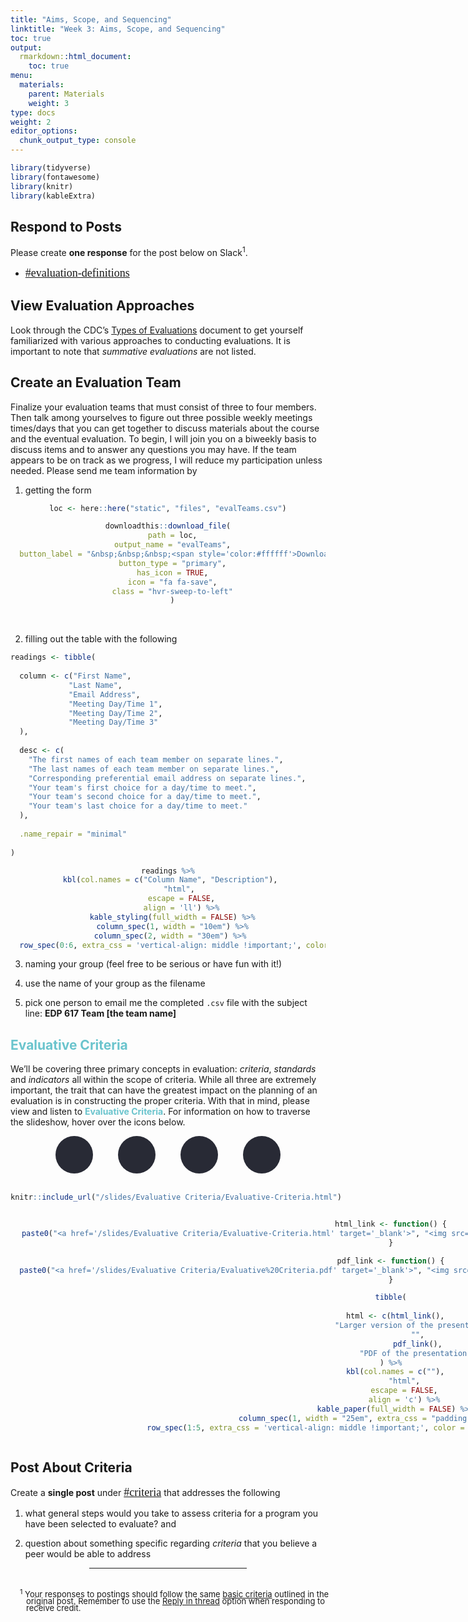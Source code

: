 ```yaml
---
title: "Aims, Scope, and Sequencing"
linktitle: "Week 3: Aims, Scope, and Sequencing"
toc: true
output:
  rmarkdown::html_document:
    toc: true
menu:
  materials:
    parent: Materials
    weight: 3
type: docs
weight: 2
editor_options: 
  chunk_output_type: console
---
```


<link rel="stylesheet" href="https://cdnjs.cloudflare.com/ajax/libs/font-awesome/5.15.4/css/all.min.css" />

<link href='https://fonts.googleapis.com/css?family=Roboto Condensed' rel='stylesheet'>

<style>
.hvr-sweep-to-left {
    display: inline-block;
    vertical-align: middle;
    -webkit-transform: perspective(1px) translateZ(0);
    transform: perspective(1px) translateZ(0);
    box-shadow: 0 0 1px rgba(0, 0, 0, 0);
    position: relative;
    -webkit-transition-property: color;
    transition-property: color;
    -webkit-transition-duration: 0.25s;
    transition-duration: 0.25s;
  }

.hvr-sweep-to-left:before {
  content: "";
  position: absolute;
  z-index: -1;
  top: 0px;
  left: 0px;
  right: 0px;
  bottom: 0px;
  border-radius: 5px;
  background: #9f54fb;
    -webkit-transform: scaleX(0);
  transform: scaleX(0);
  -webkit-transform-origin: 100% 50%;
  transform-origin: 100% 50%;
  -webkit-transition-property: transform;
  transition-property: transform;
  -webkit-transition-duration: 0.3s;
  transition-duration: 0.3s;
  -webkit-transition-timing-function: ease-out;
  transition-timing-function: ease-out;
}

.hvr-sweep-to-left:hover:before, 
.hvr-sweep-to-left:focus:before, 
.hvr-sweep-to-left:active:before {
  -webkit-transform: scaleX(1);
  transform: scaleX(1);
}

iframe {
  border: none;
}

td, th, tr, table {
    border: 0 !important;
    border-spacing:0 !important;
  }
  
.box{
    float:left;
    margin-right:10%;
}

.clear{
    clear:both;
}

.wrapper{
  display:inline-flex;
}.wrapper .icon{
  margin: 0 20px;
  cursor:pointer;
  display:flex;
  align-items:center;
  justify-content:center;
  flex-direction:column;
  position: relative;
  z-index:2;}.wrapper .icon span{
  position:relative;
  z-index:2;
  height: 60px;
  width: 60px;
  display:block;
  background: #282A35;
  box-shadow: 0px 0px 0px 0px rgba(0,0,0,0.1);
  border-radius:50%;
  text-align:center;
  transition: all 0.4s cubic-bezier(0.68, -0.55, 0.265, 1.55);
}.wrapper .icon span i{
  font-size:20px;
  line-height:60px;
}.wrapper .icon .tooltip{
  position:absolute;
  top:0px;
  background: #282A35;
  box-shadow: 0px 0px 0px 0px rgba(0,0,0,0.1);
  font-size: 20px;
  font-family: 'Roboto Condensed';
  padding: 10px 30px;
  border-radius: 25px;
  color:white;
  opacity:0;
  pointer-events: none;
  transition: all 0.4s cubic-bezier(0.68, -0.55, 0.265, 1.55);
}.wrapper .icon:hover .tooltip{
  opacity:1;
  pointer-events: auto;
  top:-91px;
}.wrapper .icon .tooltip:before{
  position:absolute;
  content:"";
  height:15px;
  width:15px;
  bottom:-8px;
  left:50%;
  transform: translateX(-50%) rotate(45deg);
}.wrapper .icon:hover span,
.wrapp .icon:hover .tooltip{
  text-shadow: 0px -1px 0px rgba(0,0,0,0.4);
}.wrapper .icon:hover span{
  color: #fff;
}.wrapper .leftright:hover span,
.wrapper .leftright:hover .tooltip,
.wrapper .leftright:hover .tooltip:before{
  background:#1b85b8;
}.wrapper .info:hover span,
.wrapper .info:hover .tooltip,
.wrapper .info:hover .tooltip:before{
  background:#559e83;
}.wrapper .github:hover span,
.wrapper .github:hover .tooltip,
.wrapper .github:hover .tooltip:before{
  background:#9e5570;
}.wrapper .youtube:hover span,
.wrapper .youtube:hover .tooltip,
.wrapper .youtube:hover .tooltip:before{
  background:#55959e;
}

i.fa.fa-save{
color:#ffffff;
}
</style>

<script>
$(document).ready(function(){
     $('[data-toggle="tooltip"]').tooltip();   
});
</script>
  
```r
library(tidyverse)
library(fontawesome)
library(knitr)
library(kableExtra)
```

## Respond to Posts

Please create **one response** for the post below on Slack<sup>1</sup>. 

- <font face="Arial Narrow" size="4px">[`#evaluation-definitions`{=html}](https://2022edp617.slack.com/archives/C02V4BM9VQQ)</font>

## View Evaluation Approaches

Look through the CDC's [Types of Evaluations](/handouts/Types of Evaluation.pdf){target="_blank"} document to get yourself familiarized with various approaches to conducting evaluations. It is important to note that *summative evaluations* are not listed.

## Create an Evaluation Team

Finalize your evaluation teams that must consist of three to four members. Then talk among yourselves to figure out three possible weekly meetings times/days that you can get together to discuss materials about the course and the eventual evaluation. To begin, I will join you on a biweekly basis to discuss items and to answer any questions you may have. If the team appears to be on track as we progress, I will reduce my participation unless needed. Please send me team information by

1. getting the form

<center>
```r
loc <- here::here("static", "files", "evalTeams.csv")

downloadthis::download_file(
  path = loc,
  output_name = "evalTeams",
  button_label = "&nbsp;&nbsp;&nbsp;<span style='color:#ffffff'>Download the Form",
  button_type = "primary",
  has_icon = TRUE,
  icon = "fa fa-save",
  class = "hvr-sweep-to-left"
  )
```
</center>
<br>

2. filling out the table with the following
```r

readings <- tibble(
  
  column <- c("First Name", 
             "Last Name",
             "Email Address",
             "Meeting Day/Time 1",
             "Meeting Day/Time 2",
             "Meeting Day/Time 3"
  ),
  
  desc <- c(
    "The first names of each team member on separate lines.",
    "The last names of each team member on separate lines.",
    "Corresponding preferential email address on separate lines.",
    "Your team's first choice for a day/time to meet.",
    "Your team's second choice for a day/time to meet.",
    "Your team's last choice for a day/time to meet."
  ),
  
  .name_repair = "minimal"
  
)

```

<center>
```r
readings %>%
  kbl(col.names = c("Column Name", "Description"), 
      "html", 
      escape = FALSE,
      align = 'll') %>%
  kable_styling(full_width = FALSE) %>%
  column_spec(1, width = "10em") %>%
  column_spec(2, width = "30em") %>% 
  row_spec(0:6, extra_css = 'vertical-align: middle !important;', color = "#ffffff") 
```
</center>

3. naming your group (feel free to be serious or have fun with it!)

4. use the name of your group as the filename

5. pick one person to email me the completed `.csv` file with the subject line: <b>EDP 617 Team [the team name]</b>

## <span style="color:#6ac4cd;font-weight:bold">Evaluative Criteria</span>

We'll be covering three primary concepts in evaluation: *criteria*, *standards* and *indicators* all within the scope of criteria. While all three are extremely important, the trait that can have the greatest impact on the planning of an evaluation is in constructing the proper criteria. With that in mind, please view and listen to  <span style="color:#6ac4cd;font-weight:bold">Evaluative Criteria</span>. For information on how to traverse the slideshow, hover over the icons below.

```{=html}
<center>
<div class="wrapper">
    <div class="icon leftright">
      <div class="tooltip"><span style=width:200px;>Move back and forth using <kbd>←</kbd> and <kbd>→</kbd></span></div>
      <span><i class="fas fa-map-signs"></i></span></div>
    <div class="icon info">
      <div class="tooltip"><span style=width:200px;>Toggle fullscreen by pressing <kbd>F</kbd></span></div>
      <span><i class="fas fa-expand-alt"></i></span>
    </div><div class="icon github">
      <div class="tooltip"><span style=width:200px;>Press <kbd>O</kbd> for and overview of all slides</span></div>
      <span><i class="far fa-images"></i></span>
    </div><div class="icon youtube">
      <div class="tooltip"><span style=width:200px;>Discover more shortcuts by pressing <kbd>H</kbd></span></div>
      <span><i class="fas fa-info-circle"></i></span>
    </div>
</div>
</center>
<br>
```

<center>

<div class="box">
```r
knitr::include_url("/slides/Evaluative Criteria/Evaluative-Criteria.html")
```
</div>

<div class="box">
```r

html_link <- function() {
  paste0("<a href='/slides/Evaluative Criteria/Evaluative-Criteria.html' target='_blank'>", "<img src='/logos/web-ico.png' alt='Survey Design Page' width='35'>", "</a>")
}

pdf_link <- function() {
  paste0("<a href='/slides/Evaluative Criteria/Evaluative%20Criteria.pdf' target='_blank'>", "<img src='/logos/pdf-ico.png' alt='SSurvey Design PDF' width='35'>", "</a>")
}

tibble(
  
  html <- c(html_link(),
            "Larger version of the presentation",
            "",
            pdf_link(),
            "PDF of the presentation")
) %>%
  kbl(col.names = c(""),
      "html",
      escape = FALSE,
      align = 'c') %>%
  kable_paper(full_width = FALSE) %>%
  column_spec(1, width = "25em", extra_css = "padding-left: 300px;") %>%
  row_spec(1:5, extra_css = 'vertical-align: middle !important;', color = "#ffffff", background = "transparent") 
```
</div>
<div class="clear"></div>

</center>

## Post About Criteria

Create a **single post** under <font face="Arial Narrow" size="4px">[`#criteria`{=html}](https://2022edp617.slack.com/archives/C03015N4NSF)</font> that addresses the following

1. what general steps would you take to assess criteria for a program you have been selected to evaluate? and

2. question about something specific regarding *criteria* that you believe a peer would be able to address 

<hr style="width:50%; margin: auto; hyphens: auto;" />
<br>
<span style="width:500px; overflow-wrap: break-word; display:inline-block; line-height: 80%; text-indent: -10px; padding-left: 25px;"> 
<font size="2.5"><sup>1</sup> Your responses to postings should follow the same <a href="/tasks/#weekly-postings">basic criteria</a> outlined in the original post. Remember to use the <a href="/tasks/#responding-on-slack">`Reply in thread`{=html}</a> option when responding to receive credit.</font>
</span>
